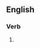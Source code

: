 ==English==

===Verb===
{{head|en|verb form}}

# {{present participle of|en|hyperventilate|nocat=1}}